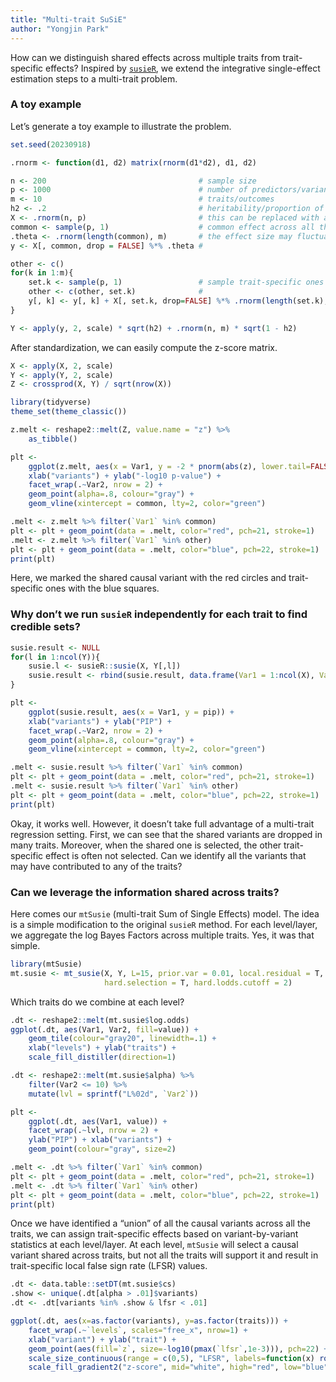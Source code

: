 ```yaml
---
title: "Multi-trait SuSiE"
author: "Yongjin Park"
---
```


How can we distinguish shared effects across multiple traits from trait-specific effects?  Inspired by [`susieR`](https://github.com/stephenslab/susieR), we extend the integrative single-effect estimation steps to a multi-trait problem.

### A toy example

Let's generate a toy example to illustrate the problem.

```r
set.seed(20230918)

.rnorm <- function(d1, d2) matrix(rnorm(d1*d2), d1, d2)

n <- 200                                  # sample size
p <- 1000                                 # number of predictors/variants
m <- 10                                   # traits/outcomes
h2 <- .2                                  # heritability/proportion of variance exampled by X
X <- .rnorm(n, p)                         # this can be replaced with a real genotype matrix
common <- sample(p, 1)                    # common effect across all the traits
.theta <- .rnorm(length(common), m)       # the effect size may fluctuate
y <- X[, common, drop = FALSE] %*% .theta #

other <- c()
for(k in 1:m){
    set.k <- sample(p, 1)                 # sample trait-specific ones
    other <- c(other, set.k)              #
    y[, k] <- y[, k] + X[, set.k, drop=FALSE] %*% .rnorm(length(set.k), 1)
}

Y <- apply(y, 2, scale) * sqrt(h2) + .rnorm(n, m) * sqrt(1 - h2)
```

After standardization, we can easily compute the z-score matrix.

```r
X <- apply(X, 2, scale)
Y <- apply(Y, 2, scale)
Z <- crossprod(X, Y) / sqrt(nrow(X))
```

```r
library(tidyverse)
theme_set(theme_classic())

z.melt <- reshape2::melt(Z, value.name = "z") %>%
    as_tibble()
```

```r
plt <-
    ggplot(z.melt, aes(x = Var1, y = -2 * pnorm(abs(z), lower.tail=FALSE, log.p=TRUE)/log(10))) +
    xlab("variants") + ylab("-log10 p-value") +
    facet_wrap(.~Var2, nrow = 2) +
    geom_point(alpha=.8, colour="gray") +
    geom_vline(xintercept = common, lty=2, color="green")

.melt <- z.melt %>% filter(`Var1` %in% common)
plt <- plt + geom_point(data = .melt, color="red", pch=21, stroke=1)
.melt <- z.melt %>% filter(`Var1` %in% other)
plt <- plt + geom_point(data = .melt, color="blue", pch=22, stroke=1)
print(plt)
```

Here, we marked the shared causal variant with the red circles and trait-specific ones with the blue squares.

### Why don't we run `susieR` independently for each trait to find credible sets?

```r
susie.result <- NULL
for(l in 1:ncol(Y)){
    susie.l <- susieR::susie(X, Y[,l])
    susie.result <- rbind(susie.result, data.frame(Var1 = 1:ncol(X), Var2 = l, pip = susie.l$pip))
}
```

```r
plt <-
    ggplot(susie.result, aes(x = Var1, y = pip)) +
    xlab("variants") + ylab("PIP") +
    facet_wrap(.~Var2, nrow = 2) +
    geom_point(alpha=.8, colour="gray") +
    geom_vline(xintercept = common, lty=2, color="green")

.melt <- susie.result %>% filter(`Var1` %in% common)
plt <- plt + geom_point(data = .melt, color="red", pch=21, stroke=1)
.melt <- susie.result %>% filter(`Var1` %in% other)
plt <- plt + geom_point(data = .melt, color="blue", pch=22, stroke=1)
print(plt)
```

Okay, it works well. However, it doesn't take full advantage of a multi-trait regression setting. First, we can see that the shared variants are dropped in many traits. Moreover, when the shared one is selected, the other trait-specific effect is often not selected. Can we identify all the variants that may have contributed to any of the traits?

### Can we leverage the information shared across traits?

Here comes our `mtSusie` (multi-trait Sum of Single Effects) model. The idea is a simple modification to the original `susieR` method. For each level/layer, we aggregate the log Bayes Factors across multiple traits. Yes, it was that simple.

```r
library(mtSusie)
mt.susie <- mt_susie(X, Y, L=15, prior.var = 0.01, local.residual = T,
                     hard.selection = T, hard.lodds.cutoff = 2)
```

Which traits do we combine at each level?

```r
.dt <- reshape2::melt(mt.susie$log.odds)
ggplot(.dt, aes(Var1, Var2, fill=value)) +
    geom_tile(colour="gray20", linewidth=.1) +
    xlab("levels") + ylab("traits") +
    scale_fill_distiller(direction=1)
```

```r
.dt <- reshape2::melt(mt.susie$alpha) %>%
    filter(Var2 <= 10) %>%
    mutate(lvl = sprintf("L%02d", `Var2`))

plt <-
    ggplot(.dt, aes(Var1, value)) +
    facet_wrap(.~lvl, nrow = 2) +
    ylab("PIP") + xlab("variants") +
    geom_point(colour="gray", size=2)

.melt <- .dt %>% filter(`Var1` %in% common)
plt <- plt + geom_point(data = .melt, color="red", pch=21, stroke=1)
.melt <- .dt %>% filter(`Var1` %in% other)
plt <- plt + geom_point(data = .melt, color="blue", pch=22, stroke=1)
print(plt)
```

Once we have identified a "union" of all the causal variants across all the traits, we can assign trait-specific effects based on variant-by-variant statistics at each level/layer. At each level, `mtSusie` will select a causal variant shared across traits, but not all the traits will support it and result in trait-specific local false sign rate (LFSR) values.

```r
.dt <- data.table::setDT(mt.susie$cs)
.show <- unique(.dt[alpha > .01]$variants)
.dt <- .dt[variants %in% .show & lfsr < .01]

ggplot(.dt, aes(x=as.factor(variants), y=as.factor(traits))) +
    facet_wrap(.~`levels`, scales="free_x", nrow=1) +
    xlab("variant") + ylab("trait") +
    geom_point(aes(fill=`z`, size=-log10(pmax(`lfsr`,1e-3))), pch=22) +
    scale_size_continuous(range = c(0,5), "LFSR", labels=function(x) round(10^(-x), 3)) +
    scale_fill_gradient2("z-score", mid="white", high="red", low="blue")
```
